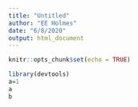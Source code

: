 ```yaml
---
title: "Untitled"
author: "EE Holmes"
date: "6/8/2020"
output: html_document
---
```


```r
knitr::opts_chunk$set(echo = TRUE)
```

```r
library(devtools)
a=1
a
b
```